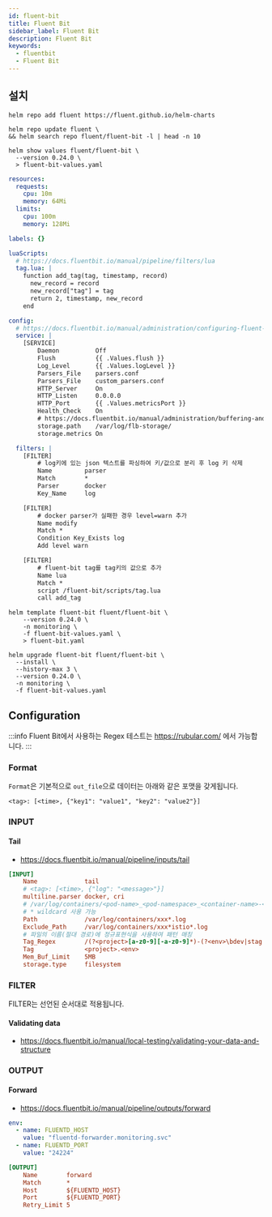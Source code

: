 ```yaml
---
id: fluent-bit
title: Fluent Bit
sidebar_label: Fluent Bit
description: Fluent Bit
keywords:
  - fluentbit
  - Fluent Bit
---
```


## 설치

```shell
helm repo add fluent https://fluent.github.io/helm-charts
```

```shell
helm repo update fluent \
&& helm search repo fluent/fluent-bit -l | head -n 10
```

```shell
helm show values fluent/fluent-bit \
  --version 0.24.0 \
  > fluent-bit-values.yaml
```

```yaml title="fluent-bit-values.yaml"
resources:
  requests:
    cpu: 10m
    memory: 64Mi
  limits:
    cpu: 100m
    memory: 128Mi

labels: {}

luaScripts:
  # https://docs.fluentbit.io/manual/pipeline/filters/lua
  tag.lua: |
    function add_tag(tag, timestamp, record)
      new_record = record
      new_record["tag"] = tag
      return 2, timestamp, new_record
    end

config:
  # https://docs.fluentbit.io/manual/administration/configuring-fluent-bit/classic-mode/configuration-file#config_section
  service: |
    [SERVICE]
        Daemon          Off
        Flush           {{ .Values.flush }}
        Log_Level       {{ .Values.logLevel }}
        Parsers_File    parsers.conf
        Parsers_File    custom_parsers.conf
        HTTP_Server     On
        HTTP_Listen     0.0.0.0
        HTTP_Port       {{ .Values.metricsPort }}
        Health_Check    On
        # https://docs.fluentbit.io/manual/administration/buffering-and-storage
        storage.path    /var/log/flb-storage/
        storage.metrics On

  filters: |
    [FILTER]
        # log키에 있는 json 텍스트를 파싱하여 키/값으로 분리 후 log 키 삭제
        Name         parser
        Match        *
        Parser       docker
        Key_Name     log

    [FILTER]
        # docker parser가 실패한 경우 level=warn 추가
        Name modify
        Match *
        Condition Key_Exists log
        Add level warn

    [FILTER]
        # fluent-bit tag를 tag키의 값으로 추가
        Name lua
        Match *
        script /fluent-bit/scripts/tag.lua
        call add_tag
```

```shell
helm template fluent-bit fluent/fluent-bit \
    --version 0.24.0 \
    -n monitoring \
    -f fluent-bit-values.yaml \
    > fluent-bit.yaml
```

```shell
helm upgrade fluent-bit fluent/fluent-bit \
  --install \
  --history-max 3 \
  --version 0.24.0 \
  -n monitoring \
  -f fluent-bit-values.yaml
```

## Configuration

:::info
Fluent Bit에서 사용하는 Regex 테스트는 https://rubular.com/ 에서 가능합니다.
:::

### Format

`Format`은 기본적으로 `out_file`으로 데이터는 아래와 같은 포맷을 갖게됩니다.

```shell
<tag>: [<time>, {"key1": "value1", "key2": "value2"}]
```

### INPUT

#### Tail

- https://docs.fluentbit.io/manual/pipeline/inputs/tail

```ini
[INPUT]
    Name             tail
    # <tag>: [<time>, {"log": "<message>"}]
    multiline.parser docker, cri
    # /var/log/containers/<pod-name>_<pod-namespace>_<container-name>-<hash>.log
    # * wildcard 사용 가능
    Path             /var/log/containers/xxx*.log
    Exclude_Path     /var/log/containers/xxx*istio*.log
    # 파일의 이름(절대 경로)에 정규표현식을 사용하여 패턴 매칭
    Tag_Regex        /(?<project>[a-z0-9][-a-z0-9]*)-(?<env>\bdev|stag|prod\b)(.*)_(?<namespace_name>.+)_(?<container_name>.+)-
    Tag              <project>.<env>
    Mem_Buf_Limit    5MB
    storage.type     filesystem
```

### FILTER

FILTER는 선언된 순서대로 적용됩니다.

#### Validating data

- https://docs.fluentbit.io/manual/local-testing/validating-your-data-and-structure

### OUTPUT

#### Forward

- https://docs.fluentbit.io/manual/pipeline/outputs/forward

```yaml
env:
  - name: FLUENTD_HOST
    value: "fluentd-forwarder.monitoring.svc"
  - name: FLUENTD_PORT
    value: "24224"
```

```ini
[OUTPUT]
    Name        forward
    Match       *
    Host        ${FLUENTD_HOST}
    Port        ${FLUENTD_PORT}
    Retry_Limit 5
```
